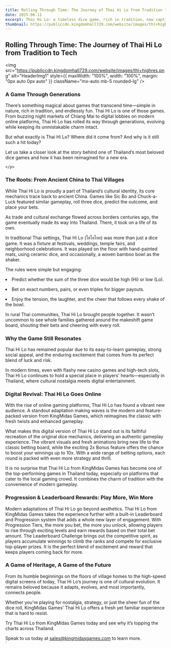 ```yaml
---
title: Rolling Through Time: The Journey of Thai Hi Lo from Tradition to Tech
date: 2025-06-11
excerpt: Thai Hi Lo: a timeless dice game, rich in tradition, now captivating new generations. From ancient Chinese roots to vibrant Thai festivals, it evolved while keeping its charm. Today, KingMidas Games reimagines this beloved classic online.
thumbnail: https://publiccdn.kingdomhall729.com/website/images/thl+highres.png
---
```



<div className="newsContent" style={{ maxWidth: '750px', margin: '0 auto', color: 'white' }}>
  <div className="newsHeader" style={{ textAlign: 'center', marginBottom: '20px' }}>
    <h2 className="text-lg font-bold Montserrat">Rolling Through Time: The Journey of Thai Hi Lo from Tradition to Tech</h2>
  </div>

  <img
    src="https://publiccdn.kingdomhall729.com/website/images/thl+highres.png"
    alt="HeaderImg1"
    style={{ maxWidth: "100%", width: "100%", margin: "0px auto 0px auto" }}
    className="mx-auto mb-5 rounded-lg"
  />

<!---Para 1--->
  <div style={{ margin: "20px auto 0px", textAlign: "justify" }}>
    <h3 className="text-lg font-bold">A Game Through Generations</h3>
    <p>
      There’s something magical about games that transcend time—simple in nature, rich in tradition, and endlessly fun. Thai Hi Lo is one of those games. From buzzing night markets of Chiang Mai to digital lobbies on modern online platforms, Thai Hi Lo has rolled its way through generations, evolving while keeping its unmistakable charm intact.
</p>
<p>
But what exactly is Thai Hi Lo? Where did it come from? And why is it still such a hit today?
</p>
<p>
Let us take a closer look at the story behind one of Thailand’s most beloved dice games and how it has been reimagined for a new era.

    </p>
  </div>

<!---Para 2--->
  <div style={{ margin: "20px auto 0px", textAlign: "justify" }}>
    <h3 className="text-lg font-bold">The Roots: From Ancient China to Thai Villages</h3>
    <p>
      While Thai Hi Lo is proudly a part of Thailand’s cultural identity, its core mechanics trace back to ancient China. Games like Sic Bo and Chuck-a-Luck featured similar gameplay, roll three dice, predict the outcome, and place your bets.
</p>
<p>
As trade and cultural exchange flowed across borders centuries ago, the game eventually made its way into Thailand. There, it took on a life of its own.
</p>
<p>
In traditional Thai settings, Thai Hi Lo (ไฮโลไทย) was more than just a dice game. It was a fixture at festivals, weddings, temple fairs, and neighborhood celebrations. It was played on the floor with hand-painted mats, using ceramic dice, and occasionally, a woven bamboo bowl as the shaker.
    </p>
<p>
The rules were simple but engaging:
</p>
<p>
<li>Predict whether the sum of the three dice would be high (Hi) or low (Lo).</li>
</p>
<p>
<li>Bet on exact numbers, pairs, or even triples for bigger payouts.</li>
</p>
<p>
<li>Enjoy the tension, the laughter, and the cheer that follows every shake of the bowl.</li>
</p>
<p>
In rural Thai communities, Thai Hi Lo brought people together. It wasn’t uncommon to see whole families gathered around the makeshift game board, shouting their bets and cheering with every roll.
</p>
  </div>


<!---Para 3--->
  <div style={{ margin: "20px auto 0px", textAlign: "justify" }}>
    <h3 className="text-lg font-bold">Why the Game Still Resonates</h3>
    <p>
      Thai Hi Lo has remained popular due to its easy-to-learn gameplay, strong social appeal, and the enduring excitement that comes from its perfect blend of luck and risk.</p>
<p>
In modern times, even with flashy new casino games and high-tech slots, Thai Hi Lo continues to hold a special place in players' hearts—especially in Thailand, where cultural nostalgia meets digital entertainment.
    </p>
  </div>

<!---Para 4--->
  <div style={{ margin: "20px auto 0px", textAlign: "justify" }}>
    <h3 className="text-lg font-bold">Digital Revival: Thai Hi Lo Goes Online</h3>
    <p>
      With the rise of online gaming platforms, Thai Hi Lo has found a vibrant new audience. A standout adaptation making waves is the modern and feature-packed version from KingMidas Games, which reimagines the classic with fresh twists and enhanced gameplay.
</p>
<p>
What makes this digital version of Thai Hi Lo stand out is its faithful recreation of the original dice mechanics, delivering an authentic gameplay experience. The vibrant visuals and fresh animations bring new life to the classic betting board, while the exciting 2x Bonus feature offers the chance to boost your winnings up to 10x. With a wide range of betting options, each round is packed with even more strategy and thrill.
</p>
<p>
It is no surprise that Thai Hi Lo from KingMidas Games has become one of the top-performing games in Thailand today, especially on platforms that cater to the local gaming crowd. It combines the charm of tradition with the convenience of modern gameplay.
    </p>
  </div>

<!---Para 5--->
  <div style={{ margin: "20px auto 0px", textAlign: "justify" }}>
    <h3 className="text-lg font-bold">Progression & Leaderboard Rewards: Play More, Win More</h3>
    <p>
      Modern adaptations of Thai Hi Lo go beyond aesthetics. Thai Hi Lo from KingMidas Games takes the experience further with a built-in Leaderboard and Progression system that adds a whole new layer of engagement. With Progression Tiers, the more you bet, the more you unlock, allowing players to rise through exciting levels and earn rewards based on their total bet amount. The Leaderboard Challenge brings out the competitive spirit, as players accumulate winnings to climb the ranks and compete for exclusive top-player prizes. It is the perfect blend of excitement and reward that keeps players coming back for more.
    </p>
  </div>

<!---Para 6--->
  <div style={{ margin: "20px auto 0px", textAlign: "justify" }}>
    <h3 className="text-lg font-bold">A Game of Heritage, A Game of the Future</h3>
    <p>
      From its humble beginnings on the floors of village homes to the high-speed digital screens of today, Thai Hi Lo’s journey is one of cultural evolution. It remains beloved because it adapts, evolves, and most importantly, connects people.
</p>
<p>
Whether you're playing for nostalgia, strategy, or just the sheer fun of the dice roll, KingMidas Games’ Thai Hi Lo offers a fresh yet familiar experience that is hard to resist.
</p>
<p>
Try Thai Hi Lo from KingMidas Games today and see why it’s topping the charts across Thailand.
    </p>
  </div>

<!---Ender--->
  <div style={{ margin: "20px auto 0px auto", textAlign: "justify" }}>
    Speak to us today at <a href="mailto:sales@kingmidasgames.com">sales@kingmidasgames.com</a> to learn more.
  </div>
</div>`